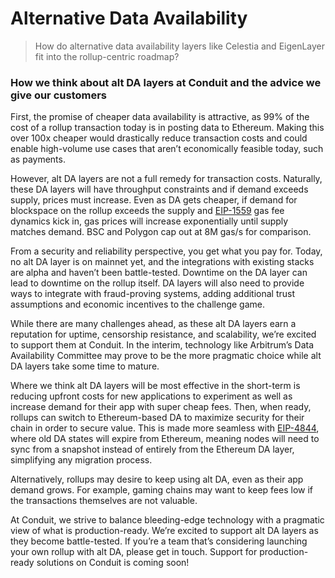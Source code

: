 # Alternative Data Availability

> How do alternative data availability layers like Celestia and EigenLayer fit into the rollup-centric roadmap?

### How we think about alt DA layers at Conduit and the advice we give our customers

First, the promise of cheaper data availability is attractive, as 99% of the cost of a rollup transaction today is in posting data to Ethereum. Making this over 100x cheaper would drastically reduce transaction costs and could enable high-volume use cases that aren’t economically feasible today, such as payments.

However, alt DA layers are not a full remedy for transaction costs. Naturally, these DA layers will have throughput constraints and if demand exceeds supply, prices must increase. Even as DA gets cheaper, if demand for blockspace on the rollup exceeds the supply and [EIP-1559](https://eips.ethereum.org/EIPS/eip-1559) gas fee dynamics kick in, gas prices will increase exponentially until supply matches demand. BSC and Polygon cap out at 8M gas/s for comparison.

From a security and reliability perspective, you get what you pay for. Today, no alt DA layer is on mainnet yet, and the integrations with existing stacks are alpha and haven’t been battle-tested. Downtime on the DA layer can lead to downtime on the rollup itself. DA layers will also need to provide ways to integrate with fraud-proving systems, adding additional trust assumptions and economic incentives to the challenge game.

While there are many challenges ahead, as these alt DA layers earn a reputation for uptime, censorship resistance, and scalability, we’re excited to support them at Conduit. In the interim, technology like Arbitrum’s Data Availability Committee may prove to be the more pragmatic choice while alt DA layers take some time to mature.

Where we think alt DA layers will be most effective in the short-term is reducing upfront costs for new applications to experiment as well as increase demand for their app with super cheap fees. Then, when ready, rollups can switch to Ethereum-based DA to maximize security for their chain in order to secure value. This is made more seamless with [EIP-4844](https://eips.ethereum.org/EIPS/eip-4844), where old DA states will expire from Ethereum, meaning nodes will need to sync from a snapshot instead of entirely from the Ethereum DA layer, simplifying any migration process.

Alternatively, rollups may desire to keep using alt DA, even as their app demand grows. For example, gaming chains may want to keep fees low if the transactions themselves are not valuable.

At Conduit, we strive to balance bleeding-edge technology with a pragmatic view of what is production-ready. We’re excited to support alt DA layers as they become battle-tested. If you’re a team that’s considering launching your own rollup with alt DA, please get in touch. Support for production-ready solutions on Conduit is coming soon!
